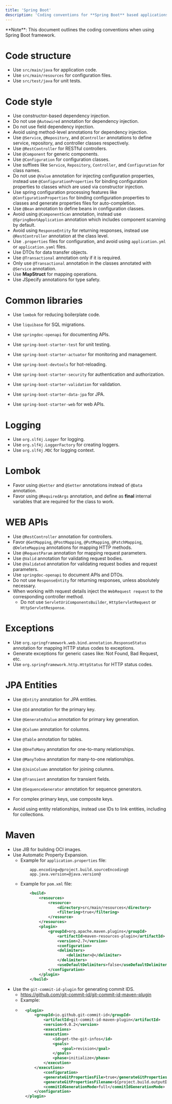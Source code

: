 ```yaml
---
title: 'Spring Boot'
description: 'Coding conventions for **Spring Boot** based applications'
---
```


<Info>
  **Note**: This document outlines the coding conventions when using Spring Boot framework.
</Info>

# Code structure

- Use ``src/main/java`` for application code.
- Use ``src/main/resources`` for configuration files.
- Use ``src/test/java`` for unit tests.

# Code style

- Use constructor-based dependency injection.
- Do not use `@Autowired` annotation for dependency injection.
- Do not use field dependency injection.
- Avoid using method-level annotations for dependency injection.
- Use `@Service`, `@Repository`, and `@Controller` annotations to define service, repository, and controller classes respectively.
- Use `@RestController` for RESTful controllers.
- Use `@Component` for generic components.
- Use `@Configuration` for configuration classes.
- Use suffixes like `Service`, `Repository`, `Controller`, and `Configuration` for class names.
- Do not use `@Value` annotation for injecting configuration properties, instead use `@ConfigurationProperties` for binding configuration properties to classes which are used via constructor injection.
- Use spring configuration processing features like `@ConfigurationProperties` for binding configuration properties to classes and generate properties files for auto-completion.
- Use `@Bean` annotation to define beans in configuration classes.
- Avoid using `@ComponentScan` annotation, instead use `@SpringBootApplication` annotation which includes component scanning by default.
- Avoid using `ResponseEntity` for returning responses, instead use `@RestController` annotation at the class level.
- Use `.properties` files for configuration, and avoid using `application.yml` or `application.yaml` files.
- Use DTOs for data transfer objects.
- Use `@Transactional` annotation only if it is required.
- Only use `@Transactional` annotation in the classes annotated with `@Service` annotation.
- Use **MapStruct** for mapping operations.
- Use JSpecify annotations for type safety.

# Common libraries

- Use `lombok` for reducing boilerplate code.
- Use `liquibase` for SQL migrations.

- Use `springdoc-openapi` for documenting APIs.
- Use `spring-boot-starter-test` for unit testing.
- Use `spring-boot-starter-actuator` for monitoring and management.
- Use `spring-boot-devtools` for hot-reloading.
- Use `spring-boot-starter-security` for authentication and authorization.
- Use `spring-boot-starter-validation` for validation.
- Use `spring-boot-starter-data-jpa` for JPA.
- Use `spring-boot-starter-web` for web APIs.

# Logging

- Use `org.slf4j.Logger` for logging.
- Use `org.slf4j.LoggerFactory` for creating loggers.
- Use `org.slf4j.MDC` for logging context.

# Lombok

- Favor using `@Getter` and `@Setter` annotations instead of `@Data` annotation.
- Favor using `@RequiredArgs` annotation, and define as **final** internal variables that are required for the class to work.

# WEB APIs

- Use `@RestController` annotation for controllers.
- Favor `@GetMapping`, `@PostMapping`, `@PutMapping`, `@PatchMapping`, `@DeleteMapping` annotations for mapping HTTP methods.
- Use `@RequestParam` annotation for mapping request parameters.
- Use `@Valid` annotation for validating request bodies.
- Use `@Validated` annotation for validating request bodies and request parameters.
- Use `springdoc-openapi` to document APIs and DTOs.
- Do not use `ResponseEntity` for returning responses, unless absolutely necessary.
- When working with request details inject the `WebRequest request` to the corresponding controller method.
    - Do not use `ServletUriComponentsBuilder`, `HttpServletRequest` or `HttpServletResponse`.

# Exceptions

- Use `org.springframework.web.bind.annotation.ResponseStatus` annotation for mapping HTTP status codes to exceptions.
- Generate exceptions for generic cases like: Not Found, Bad Request, etc.
- Use `org.springframework.http.HttpStatus` for HTTP status codes.

# JPA Entities

- Use `@Entity` annotation for JPA entities.
- Use `@Id` annotation for the primary key.
- Use `@GeneratedValue` annotation for primary key generation.
- Use `@Column` annotation for columns.
- Use `@Table` annotation for tables.
- Use `@OneToMany` annotation for one-to-many relationships.
- Use `@ManyToOne` annotation for many-to-one relationships.
- Use `@JoinColumn` annotation for joining columns.
- Use `@Transient` annotation for transient fields.
- Use `@SequenceGenerator` annotation for sequence generators.

- For complex primary keys, use composite keys.

- Avoid using entity relationships, instead use IDs to link entities, including for collections.

# Maven

- Use JIB for building OCI images.
- Use Automatic Property Expansion.
    - Example for `application.properties` file:
        ```properties
            app.encoding=@project.build.sourceEncoding@
            app.java.version=@java.version@
        ```
    - Example for `pom.xml` file:
        ```xml
            <build>
                <resources>
                    <resource>
                        <directory>src/main/resources</directory>
                        <filtering>true</filtering>
                    </resource>
                </resources>
                <plugin>
                    <groupId>org.apache.maven.plugins</groupId>
                        <artifactId>maven-resources-plugin</artifactId>
                        <version>2.7</version>
                        <configuration>
                        <delimiters>
                            <delimiter>@</delimiter>
                        </delimiters>
                        <useDefaultDelimiters>false</useDefaultDelimiters>
                    </configuration>
                </plugin>
            </build>
        ```
- Use the `git-commit-id-plugin` for generating commit IDS.
    - https://github.com/git-commit-id/git-commit-id-maven-plugin
    - Example:
    - ```xml
        <plugin>
            <groupId>io.github.git-commit-id</groupId>
                <artifactId>git-commit-id-maven-plugin</artifactId>
                <version>9.0.2</version>
                <executions>
                <execution>
                    <id>get-the-git-infos</id>
                    <goals>
                        <goal>revision</goal>
                    </goals>
                    <phase>initialize</phase>
                </execution>
            </executions>
                <configuration>
                <generateGitPropertiesFile>true</generateGitPropertiesFile>
                <generateGitPropertiesFilename>${project.build.outputDirectory}/git.properties</generateGitPropertiesFilename>
                <commitIdGenerationMode>full</commitIdGenerationMode>
            </configuration>
        </plugin>
      ```